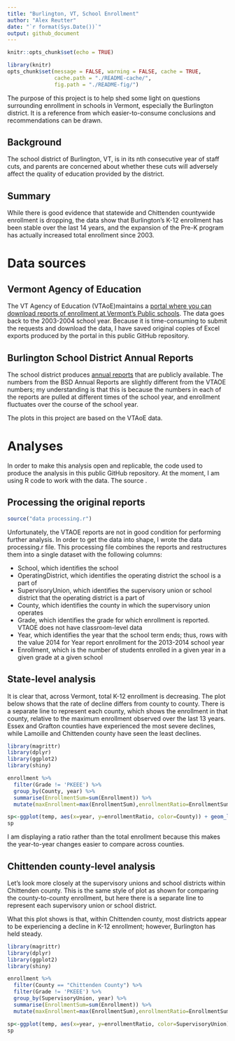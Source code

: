 ```yaml
---  
title: "Burlington, VT, School Enrollment"  
author: "Alex Reutter"  
date: "`r format(Sys.Date())`"
output: github_document
---  
```

    
```r
knitr::opts_chunk$set(echo = TRUE)
```

```r
library(knitr)
opts_chunk$set(message = FALSE, warning = FALSE, cache = TRUE,
               cache.path = "./README-cache/",
               fig.path = "./README-fig/")
```

The purpose of this project is to help shed some light on questions surrounding enrollment in schools in Vermont, especially the Burlington district.  It is a reference from which easier-to-consume conclusions and recommendations can be drawn.

## Background

The school district of Burlington, VT, is in its nth consecutive year of staff cuts, and parents are concerned about whether these cuts will adversely affect the quality of education provided by the district.

## Summary

While there is good evidence that statewide and Chittenden countywide enrollment is dropping, the data show that Burlington's K-12 enrollment has been stable over the last 14 years, and the expansion of the Pre-K program has actually increased total enrollment since 2003.

# Data sources

## Vermont Agency of Education
The VT Agency of Education (VTAoE)maintains a [portal where you can download reports of enrollment at Vermont’s Public schools](http://edw.vermont.gov/REPORTSERVER/Pages/ReportViewer.aspx?%2fPublic%2fEnrollment+Report).  The data goes back to the 2003-2004 school year.  Because it is time-consuming to submit the requests and download the data, I have saved original copies of Excel exports produced by the portal in this public GitHub repository.  

## Burlington School District Annual Reports
The school district produces [annual reports](http://district.bsd.schoolfusion.us/modules/cms/pages.phtml?pageid=309846) that are publicly available.  The numbers from the BSD Annual Reports are slightly different from the VTAOE numbers; my understanding is that this is because the numbers in each of the reports are pulled at different times of the school year, and enrollment fluctuates over the course of the school year. 

The plots in this project are based on the VTAoE data.

# Analyses

In order to make this analysis open and replicable, the code used to produce the analysis in this public GitHub repository.  At the moment, I am using R code to work with the data. The source .

## Processing the original reports

```r
source("data processing.r")
```


Unfortunately, the VTAOE reports are not in good condition for performing further analysis.  In order to get the data into shape, I wrote the data processing.r file.  This processing file combines the reports and restructures them into a single dataset with the following columns:

* School, which identifies the school
* OperatingDistrict, which identifies the operating district the school is a part of
* SupervisoryUnion, which identifies the supervisory union or school district that the operating district is a part of
* County, which identifies the county in which the supervisory union operates
* Grade, which identifies the grade for which enrollment is reported.  VTAOE does not have classroom-level data
* Year, which identifies the year that the school term ends; thus, rows with the value 2014 for Year report enrollment for the 2013-2014 school year
* Enrollment, which is the number of students enrolled in a given year in a given grade at a given school

## State-level analysis

It is clear that, across Vermont, total K-12 enrollment is decreasing.  The plot below shows that the rate of decline differs from county to county.  There is a separate line to represent each county, which shows the enrollment in that county, relative to the maximum enrollment observed over the last 13 years.  Essex and Grafton counties have experienced the most severe declines, while Lamoille and Chittenden county have seen the least declines.

```r
library(magrittr)
library(dplyr)
library(ggplot2)
library(shiny)

enrollment %>%
  filter(Grade != 'PKEEE') %>%
  group_by(County, year) %>% 
  summarise(EnrollmentSum=sum(Enrollment)) %>% 
  mutate(maxEnrollment=max(EnrollmentSum),enrollmentRatio=EnrollmentSum/maxEnrollment) -> temp

sp<-ggplot(temp, aes(x=year, y=enrollmentRatio, color=County)) + geom_line()
sp
```

I am displaying a ratio rather than the total enrollment because this makes the year-to-year changes easier to compare across counties.

## Chittenden county-level analysis

Let’s look more closely at the supervisory unions and school districts within Chittenden county.  This is the same style of plot as shown for comparing the county-to-county enrollment, but here there is a separate line to represent each supervisory union or school district.   

What this plot shows is that, within Chittenden county, most districts appear to be experiencing a decline in K-12 enrollment; however, Burlington has held steady.

```r
library(magrittr)
library(dplyr)
library(ggplot2)
library(shiny)

enrollment %>%
  filter(County == "Chittenden County") %>% 
  filter(Grade != 'PKEEE') %>%
  group_by(SupervisoryUnion, year) %>% 
  summarise(EnrollmentSum=sum(Enrollment)) %>% 
  mutate(maxEnrollment=max(EnrollmentSum),enrollmentRatio=EnrollmentSum/maxEnrollment) -> temp

sp<-ggplot(temp, aes(x=year, y=enrollmentRatio, color=SupervisoryUnion)) + geom_line()
sp
```



